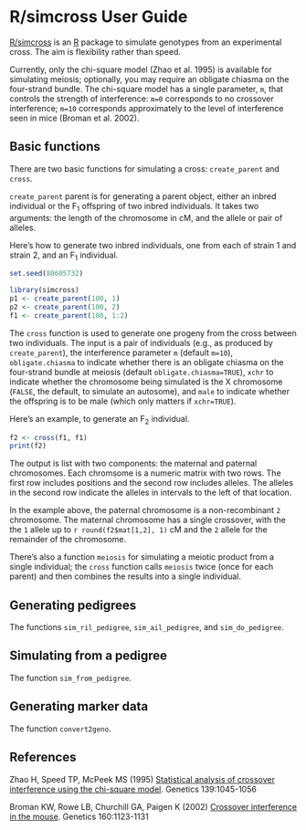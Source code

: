 %\VignetteEngine{knitr::knitr}
%\VignetteIndexEntry{R/simcross User Guide}

# R/simcross User Guide

[R/simcross](https://github.com/kbroman/simcross) is an
[R](http://www.r-project.org) package to simulate genotypes from an
experimental cross. The aim is flexibility rather than speed.

Currently, only the chi-square model (Zhao et al. 1995) is available for simulating
meiosis; optionally, you may require an obligate chiasma on the
four-strand bundle. The chi-square model has a single parameter, `m`, that
controls the strength of interference: `m=0` corresponds to no
crossover interference; `m=10` corresponds approximately to the level
of interference seen in mice (Broman et al. 2002).

## Basic functions

There are two basic functions for simulating a cross:
`create_parent` and `cross`.

`create_parent` parent is for generating a parent object, either an
inbred individual or the F<sub>1</sub> offspring of two inbred
individuals. It takes two arguments: the length of the chromosome in
cM, and the allele or pair of alleles.

Here's how to generate two inbred individuals, one from each of strain
1 and strain 2, and an F<sub>1</sub> individual.

```r
set.seed(80605732)
```

```r
library(simcross)
p1 <- create_parent(100, 1)
p2 <- create_parent(100, 2)
f1 <- create_parent(100, 1:2)
```

The `cross` function is used to generate one progeny from the cross
between two individuals.
The input is a pair of individuals (e.g., as produced by
`create_parent`), the interference parameter `m` (default `m=10`), 
`obligate.chiasma` to indicate whether there is an obligate chiasma on the
four-strand bundle at meiosis (default `obligate.chiasma=TRUE`), `xchr` to indicate whether the
chromosome being simulated is the X chromosome (`FALSE`, the default, to simulate an
autosome), and `male` to indicate whether the offspring is to be male
(which only matters if `xchr=TRUE`).

Here's an example, to generate an F<sub>2</sub> individual.

```r
f2 <- cross(f1, f1)
print(f2)
```

The output is list with two components: the maternal and paternal
chromosomes. Each chromsome is a numeric matrix with two rows. The
first row includes positions and the second row includes alleles. The
alleles in the second row indicate the alleles in intervals to the
left of that location.

In the example above, the paternal chromosome is a non-recombinant `2`
chromosome. The maternal chromosome has a single crossover, with the
the `1` allele up to `r round(f2$mat[1,2], 1)` cM and the `2` allele
for the remainder of the chromosome.

There's also a function `meiosis` for simulating a meiotic product
from a single individual; the `cross` function calls `meiosis` twice
(once for each parent) and then combines the results into a single
individual.

## Generating pedigrees

The functions `sim_ril_pedigree`, `sim_ail_pedigree`, and
`sim_do_pedigree`.

## Simulating from a pedigree

The function `sim_from_pedigree`.

## Generating marker data

The function `convert2geno`.




## References

Zhao H, Speed TP, McPeek MS (1995)
[Statistical analysis of crossover interference using the chi-square model](http://www.genetics.org/content/139/2/1045.short).
Genetics 139:1045-1056

Broman KW, Rowe LB, Churchill GA, Paigen K (2002)
[Crossover interference in the mouse](http://www.genetics.org/content/160/3/1123.short).
Genetics 160:1123-1131

<!-- the following to make it look nicer -->
<link href="http://kbroman.org/qtlcharts/assets/vignettes/vignette.css" rel="stylesheet"></link>
